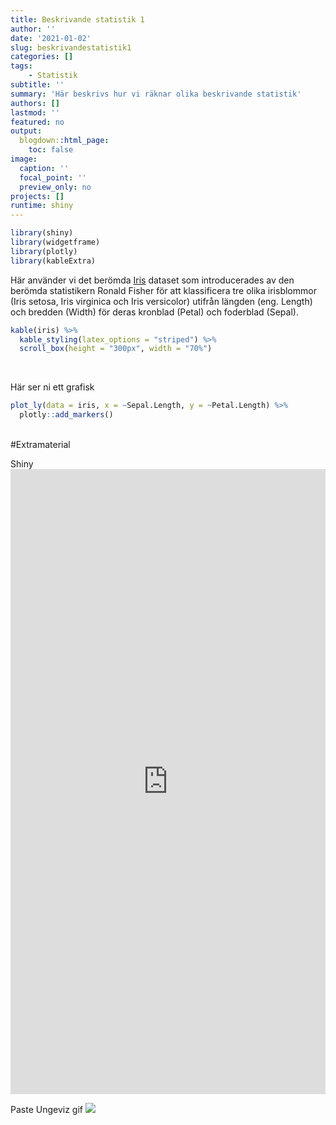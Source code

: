 ```yaml
---
title: Beskrivande statistik 1
author: ''
date: '2021-01-02'
slug: beskrivandestatistik1
categories: []
tags:
    - Statistik
subtitle: ''
summary: 'Här beskrivs hur vi räknar olika beskrivande statistik'
authors: []
lastmod: ''
featured: no
output:
  blogdown::html_page:
    toc: false
image:
  caption: ''
  focal_point: ''
  preview_only: no
projects: []
runtime: shiny
---
```


```r

library(shiny)
library(widgetframe)
library(plotly)
library(kableExtra)

```



Här använder vi det berömda [Iris](https://en.wikipedia.org/wiki/Iris_flower_data_set) dataset som introducerades av den berömda statistikern Ronald Fisher för att klassificera tre olika irisblommor (Iris setosa, Iris virginica och Iris versicolor) utifrån längden (eng. Length) och bredden (Width) för deras kronblad (Petal) och foderblad (Sepal). 

```r

kable(iris) %>%
  kable_styling(latex_options = "striped") %>%
  scroll_box(height = "300px", width = "70%")


```

<br>


Här ser ni ett grafisk
```r


plot_ly(data = iris, x = ~Sepal.Length, y = ~Petal.Length) %>%
  plotly::add_markers()

```



<br>
#Extramaterial



Shiny
<iframe height="1000" width="100%" frameborder="no" src="https://wbs-tw.shinyapps.io/CPquant-Shiny/"> </iframe>



Paste Ungeviz gif
![](test.gif)







